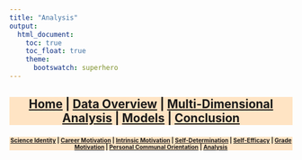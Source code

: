 ```yaml
---
title: "Analysis"
output:
  html_document:
    toc: true
    toc_float: true
    theme:
      bootswatch: superhero
---
```

<h3 style="background-color:bisque;text-align:center;font-size:150%;">[Home](https://pbischoff3.github.io/) | [Data Overview](https://pbischoff3.github.io/data_overview/) | [Multi-Dimensional Analysis](https://pbischoff3.github.io/multi_dimensional_analysis/) | [Models](https://pbischoff3.github.io/models/) | [Conclusion](https://pbischoff3.github.io/Conclusion/)</h3>

<h4 style="background-color:bisque;text-align:center;font-size:73%;">[Science Identity](https://pbischoff3.github.io/models/si/) | [Career Motivation](https://pbischoff3.github.io/models/cm/) | [Intrinsic Motivation](https://pbischoff3.github.io/models/im/) | [Self-Determination](https://pbischoff3.github.io/models/sd/) | [Self-Efficacy](https://pbischoff3.github.io/models/se/) | [Grade Motivation](https://pbischoff3.github.io/models/gm)      | [Personal Communal Orientation](https://pbischoff3.github.io/models/per_com_orient/) | [Analysis](https://pbischoff3.github.io/models/analysis/)</h4>